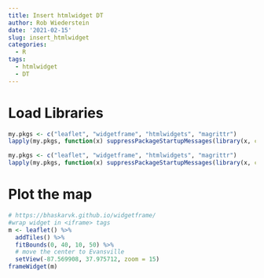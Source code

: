 ```yaml
---
title: Insert htmlwidget DT
author: Rob Wiederstein
date: '2021-02-15'
slug: insert_htmlwidget
categories:
  - R
tags:
  - htmlwidget
  - DT
---
```


# Load Libraries

```r
my.pkgs <- c("leaflet", "widgetframe", "htmlwidgets", "magrittr")
lapply(my.pkgs, function(x) suppressPackageStartupMessages(library(x, character.only = T)))
```

```r
my.pkgs <- c("leaflet", "widgetframe", "htmlwidgets", "magrittr")
lapply(my.pkgs, function(x) suppressPackageStartupMessages(library(x, character.only = T)))
```

# Plot the map


```r
# https://bhaskarvk.github.io/widgetframe/
#wrap widget in <iframe> tags
m <- leaflet() %>% 
  addTiles() %>% 
  fitBounds(0, 40, 10, 50) %>%
  # move the center to Evansville
  setView(-87.569908, 37.975712, zoom = 15)
frameWidget(m)
```